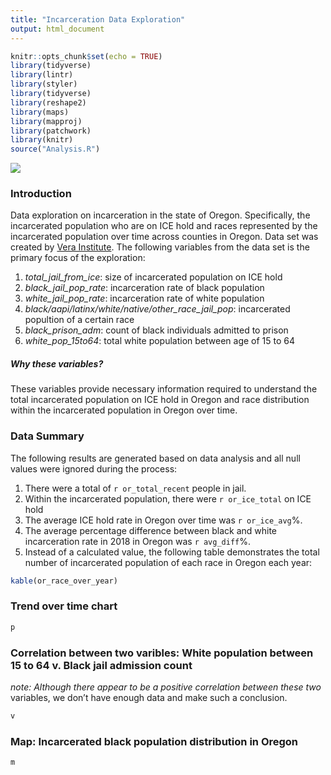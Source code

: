 ```yaml
---
title: "Incarceration Data Exploration"
output: html_document
---
```


```r
knitr::opts_chunk$set(echo = TRUE)
library(tidyverse)
library(lintr)
library(styler)
library(tidyverse)
library(reshape2)
library(maps)
library(mapproj)
library(patchwork)
library(knitr)
source("Analysis.R")

```

![](https://wgbh.brightspotcdn.com/dims4/default/63e5b1d/2147483647/strip/true/crop/4830x2635+0+531/resize/990x540!/quality/70/?url=https%3A%2F%2Fwgbh.brightspotcdn.com%2Ff3%2F50%2Fb958c10e44c3976aeafa048d907f%2Fjail-658121355.jpg)

### Introduction
Data exploration on incarceration in the state of Oregon. Specifically, the incarcerated population who are on ICE hold and races represented by the incarcerated population over time across counties in Oregon. Data set was created by [Vera Institute](https://github.com/vera-institute/incarceration-trends). The following variables from the data set is the primary focus of the exploration:

1. *total_jail_from_ice*: size of incarcerated population on ICE hold
2. *black_jail_pop_rate*: incarceration rate of black population 
3. *white_jail_pop_rate*: incarceration rate of white population
4. *black/aapi/latinx/white/native/other_race_jail_pop*: incarcerated popultion of
a certain race
5. *black_prison_adm*: count of black individuals admitted to prison
6. *white_pop_15to64*: total white population between age of 15 to 64 

##### Why these variables?
These variables provide necessary information required to understand the total incarcerated population on ICE hold in Oregon and race distribution within the incarcerated population in Oregon over time.

### Data Summary

The following results are generated based on data analysis and all null values were ignored during the process:

1. There were a total of `r or_total_recent` people in jail. 
2. Within the incarcerated population, there were `r or_ice_total` on ICE hold
3. The average ICE hold rate in Oregon over time was  `r or_ice_avg`%. 
4. The average percentage difference between black and white incarceration rate in 2018 in Oregon was `r avg_diff`%.
5. Instead of a calculated value, the following table demonstrates the total number of incarcerated population of each race in Oregon each year:

```r
kable(or_race_over_year)
```



### Trend over time chart

```r
p
```


### Correlation between two varibles: White population between 15 to 64 v. Black jail admission count
*note: Although there appear to be a positive correlation between these two* variables, we don't have enough data and make such a conclusion. 


```r
v
```


### Map: Incarcerated black population distribution in Oregon

```r
m
```

